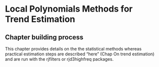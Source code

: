 # Local Polynomials Methods for Trend Estimation {.unnumbered}

## Chapter building process

This chapter provides details on the the statistical methods whereas practical estimation steps are described "here" (Chap On trend estimation) and are run with the rjfilters or rjd3highfreq packages.



